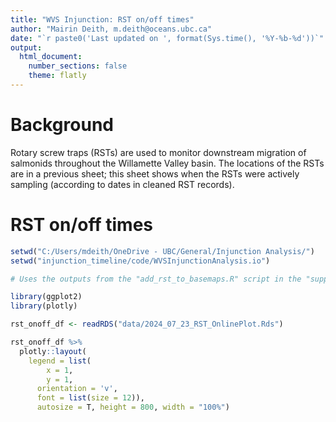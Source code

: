 ```yaml
---
title: "WVS Injunction: RST on/off times"
author: "Mairin Deith, m.deith@oceans.ubc.ca"
date: "`r paste0('Last updated on ', format(Sys.time(), '%Y-%b-%d'))`"
output:
  html_document:
    number_sections: false
    theme: flatly
---
```


# Background 

Rotary screw traps (RSTs) are used to monitor downstream migration of salmonids throughout the Willamette Valley basin. 
The locations of the RSTs are in a previous sheet; this sheet shows when the RSTs were actively sampling (according to dates in cleaned RST records).

# RST on/off times

```r
setwd("C:/Users/mdeith/OneDrive - UBC/General/Injunction Analysis/")
setwd("injunction_timeline/code/WVSInjunctionAnalysis.io")

# Uses the outputs from the "add_rst_to_basemaps.R" script in the "supp_code" folder of the website page

library(ggplot2)
library(plotly)

rst_onoff_df <- readRDS("data/2024_07_23_RST_OnlinePlot.Rds")

rst_onoff_df %>%
  plotly::layout(
    legend = list(
        x = 1, 
        y = 1, 
      orientation = 'v', 
      font = list(size = 12)),
      autosize = T, height = 800, width = "100%")
```
